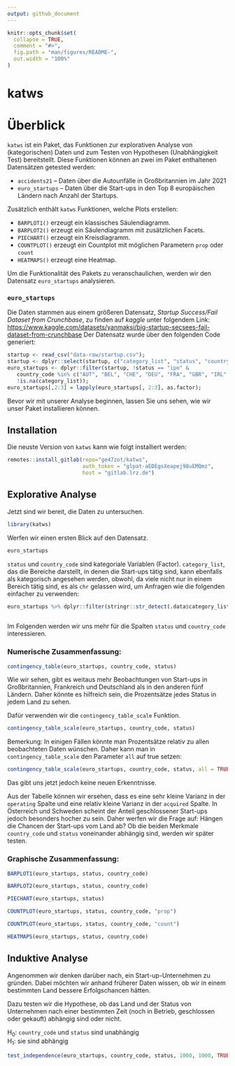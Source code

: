 ```yaml
---
output: github_document
---
```


<!-- README.md is generated from README.Rmd. Please edit that file -->

```r
knitr::opts_chunk$set(
  collapse = TRUE,
  comment = "#>",
  fig.path = "man/figures/README-",
  out.width = "100%"
)
```


# katws

<!-- badges: start -->
<!-- badges: end -->

# Überblick

`katws` ist ein Paket, das Funktionen zur explorativen Analyse von (kategorischen) 
Daten und zum Testen von Hypothesen (Unabhängigkeit Test) bereitstellt.
Diese Funktionen können an zwei im Paket enthaltenen Datensätzen getested werden:

* `accidents21` -- Daten über die Autounfälle in Großbritannien im Jahr 2021
* `euro_startups` -- Daten über die Start-ups in den Top 8 europäischen Ländern 
nach Anzahl der Startups. 

Zusätzlich enthält `katws` Funktionen, welche Plots erstellen:

* `BARPLOT1()` erzeugt ein klassisches Säulendiagramm.
* `BARPLOT2()` erzeugt ein Säulendiagramm mit zusätzlichen Facets.
* `PIECHART()` erzeugt ein Kreisdiagramm.
* `COUNTPLOT()` erzeugt ein Countplot mit möglichen Parametern `prop` oder `count`
* `HEATMAPS()` erzeugt eine Heatmap.

Um die Funktionalität des Pakets zu veranschaulichen, werden wir den Datensatz 
`euro_startups` analysieren. 

### `euro_startups`
Die Daten stammen aus einem größeren Datensatz, 
_Startup Success/Fail Dataset from Crunchbase_, zu finden auf _kaggle_ unter 
folgendem Link:
<https://www.kaggle.com/datasets/yanmaksi/big-startup-secsees-fail-dataset-from-crunchbase>
Der Datensatz wurde über den folgenden Code generiert:
```r
startup <- read_csv("data-raw/startup.csv");
startup <- dplyr::select(startup, c("category_list", "status", "country_code"));
euro_startups <- dplyr::filter(startup, !status == "ipo" &
   country_code %in% c("AUT", "BEL", "CHE", "DEU", "FRA", "GBR", "IRL", "SWE") &
   !is.na(category_list));
euro_startups[,2:3] = lapply(euro_startups[, 2:3], as.factor);

```

Bevor wir mit unserer Analyse beginnen, lassen Sie uns sehen, wie wir unser Paket
installieren können.

## Installation

Die neuste Version von `katws` kann wie folgt installiert werden:

``` r
remotes::install_gitlab(repo="ge47zot/katws", 
                        auth_token = "glpat-aEDEgsXeapej98uEMQmz",
                        host = "gitlab.lrz.de")
```

## Explorative Analyse

Jetzt sind wir bereit, die Daten zu untersuchen.
```r
library(katws)
```

Werfen wir einen ersten Blick auf den Datensatz.
```r
euro_startups
```
`status` und `country_code` sind kategoriale Variablen (Factor). `category_list`,
das die Bereiche darstellt, in denen die Start-ups tätig sind, kann ebenfalls als
kategorisch angesehen werden, obwohl, da viele nicht nur in einem Bereich tätig sind,
es als `chr` gelassen wird, um Anfragen wie die folgenden einfacher zu verwenden:
```r
euro_startups %>% dplyr::filter(stringr::str_detect(.data$category_list, "Software"))
  
```
Im Folgenden werden wir uns mehr für die Spalten `status` und `country_code` 
interessieren. 

### Numerische Zusammenfassung:
```r
contingency_table(euro_startups, country_code, status)
```
Wie wir sehen, gibt es weitaus mehr Beobachtungen von Start-ups in Großbritannien,
Frankreich und Deutschland als in den anderen fünf Ländern.
Daher könnte es hilfreich sein, die Prozentsätze jedes Status in jedem Land zu sehen.

Dafür verwenden wir die `contingency_table_scale` Funktion. 
```r
contingency_table_scale(euro_startups, country_code, status)
```
Bemerkung: In einigen Fällen könnte man Prozentsätze relativ zu allen beobachteten 
Daten wünschen. Daher kann man in `contingency_table_scale` den Parameter `all` 
auf true setzen:
```r
contingency_table_scale(euro_startups, country_code, status, all = TRUE)
```
Das gibt uns jetzt jedoch keine neuen Erkenntnisse.

Aus der Tabelle können wir ersehen, dass es eine sehr kleine Varianz in der 
`operating` Spalte und eine relativ kleine Varianz in der `acquired` Spalte.
In Österreich und Schweden scheint der Anteil geschlossener Start-ups jedoch
besonders hocher zu sein.
Daher werfen wir die Frage auf:
Hängen die Chancen der Start-ups vom Land ab?
Ob die beiden Merkmale `country_code` und `status` voneinander abhängig sind, 
werden wir später testen.




### Graphische Zusammenfassung:
```r
BARPLOT1(euro_startups, status, country_code)

BARPLOT2(euro_startups, status, country_code)

PIECHART(euro_startups, status)

COUNTPLOT(euro_startups, status, country_code, "prop")

COUNTPLOT(euro_startups, status, country_code, "count")

HEATMAPS(euro_startups, status, country_code)

```

## Induktive Analyse
Angenommen wir denken darüber nach, ein Start-up-Unternehmen 
zu gründen. Dabei möchten wir anhand früherer Daten wissen, ob wir in einem 
bestimmten Land bessere Erfolgschancen hätten.  

Dazu testen wir die Hypothese, ob das Land und der Status von Unternehmen nach 
einer bestimmten Zeit (noch in Betrieb, geschlossen oder gekauft) abhängig sind 
oder nicht.

H~0~: `country_code` und `status` sind unabhängig \
H~1~: sie sind abhängig



```r
test_independence(euro_startups, country_code, status, 1000, 1000, TRUE);
```

